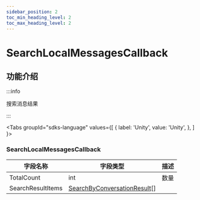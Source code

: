 ```yaml
---
sidebar_position: 2
toc_min_heading_level: 2
toc_max_heading_level: 2
---
```


# SearchLocalMessagesCallback 

## 功能介绍

:::info

搜索消息结果

:::

<Tabs
groupId="sdks-language"
values={[
{ label: 'Unity', value: 'Unity', },
]
}>

<TabItem value="Unity">

### SearchLocalMessagesCallback

| 字段名称       | 字段类型 | 描述         |
| -------------- | -------- | ------------ |
| TotalCount | int | 数量    |
| SearchResultItems | [SearchByConversationResult](/class/message/searchResultItem.mdx)[] |  |

</TabItem>
</Tabs>
